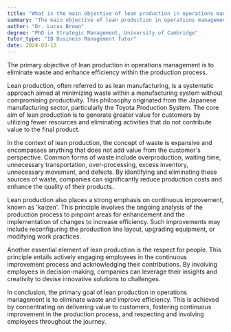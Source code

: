 ```yaml
---
title: "What is the main objective of lean production in operations management?"
summary: "The main objective of lean production in operations management is to eliminate waste and improve efficiency in the production process."
author: "Dr. Lucas Brown"
degree: "PhD in Strategic Management, University of Cambridge"
tutor_type: "IB Business Management Tutor"
date: 2024-03-12
---
```


The primary objective of lean production in operations management is to eliminate waste and enhance efficiency within the production process.

Lean production, often referred to as lean manufacturing, is a systematic approach aimed at minimizing waste within a manufacturing system without compromising productivity. This philosophy originated from the Japanese manufacturing sector, particularly the Toyota Production System. The core aim of lean production is to generate greater value for customers by utilizing fewer resources and eliminating activities that do not contribute value to the final product.

In the context of lean production, the concept of waste is expansive and encompasses anything that does not add value from the customer's perspective. Common forms of waste include overproduction, waiting time, unnecessary transportation, over-processing, excess inventory, unnecessary movement, and defects. By identifying and eliminating these sources of waste, companies can significantly reduce production costs and enhance the quality of their products.

Lean production also places a strong emphasis on continuous improvement, known as 'kaizen'. This principle involves the ongoing analysis of the production process to pinpoint areas for enhancement and the implementation of changes to increase efficiency. Such improvements may include reconfiguring the production line layout, upgrading equipment, or modifying work practices.

Another essential element of lean production is the respect for people. This principle entails actively engaging employees in the continuous improvement process and acknowledging their contributions. By involving employees in decision-making, companies can leverage their insights and creativity to devise innovative solutions to challenges.

In conclusion, the primary goal of lean production in operations management is to eliminate waste and improve efficiency. This is achieved by concentrating on delivering value to customers, fostering continuous improvement in the production process, and respecting and involving employees throughout the journey.
    